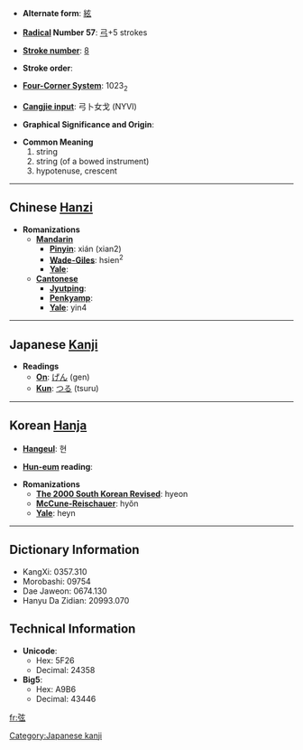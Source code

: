 * '''Alternate form''': [[絃]]

* '''[[Wiktionary:Chinese radical index| Radical]] Number 57''': [[Wiktionary:Chinese radical index 弓|弓]]+5 strokes

* '''[[Wiktionary:Chinese total strokes index|Stroke number]]''': [[Wiktionary:Chinese total strokes index 8|8]]

* '''Stroke order''': 

* '''[[Wiktionary:Chinese four corner index|Four-Corner System]]''': 1023<sub>2</sub>

* '''[[Wiktionary:Chinese Cangjie index|Cangjie input]]''': 弓卜女戈 (NYVI)

* '''Graphical Significance and Origin''': 

* '''Common Meaning'''
*#string 
*#string (of a bowed instrument)
*#hypotenuse, crescent


----

== Chinese [[Hanzi]] ==

* '''Romanizations'''
** '''[[Mandarin]]'''
*** '''[[Pinyin]]''': xián (xian2)
*** '''[[Wade-Giles]]''': hsien<sup>2</sup>
*** '''[[Yale]]''': 
** '''[[Cantonese]]'''
*** '''[[Jyutping]]''':
*** '''[[Penkyamp]]''': 
*** '''[[Yale]]''': yin4

----

== Japanese [[Kanji]] ==

* '''Readings'''
** '''[[On]]''': [[げん]] (gen)
** '''[[Kun]]''': [[つる]] (tsuru)

[[Category:Japanese kanji]]
----

== Korean [[Hanja]] ==

* '''[[Hangeul]]''': 현

* '''[[Hun-eum]] reading''': 

* '''Romanizations'''
** '''[[The 2000 South Korean Revised Romanization|The 2000 South Korean Revised]]''': hyeon
** '''[[McCune-Reischauer]]''': hyŏn
** '''[[Yale]]''': heyn

----

== Dictionary Information ==

* KangXi: 0357.310
* Morobashi: 09754
* Dae Jaweon: 0674.130
* Hanyu Da Zidian: 20993.070

== Technical Information ==

* '''Unicode''':
** Hex: 5F26
** Decimal: 24358
* '''Big5''':
** Hex: A9B6
** Decimal: 43446

[[fr:弦]]